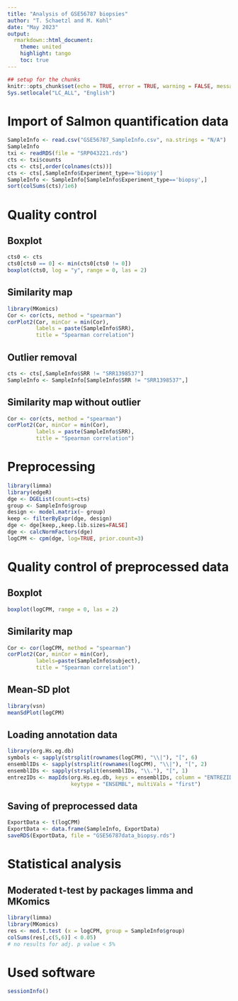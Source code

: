 ---
title: "Analysis of GSE56787 biopsies"
author: "T. Schaetzl and M. Kohl"
date: "May 2023"
output:
  rmarkdown::html_document:
    theme: united
    highlight: tango
    toc: true
---

```{r setup, include=FALSE}
## setup for the chunks
knitr::opts_chunk$set(echo = TRUE, error = TRUE, warning = FALSE, message = FALSE)
Sys.setlocale("LC_ALL", "English")
```


# Import of Salmon quantification data

```{r}
SampleInfo <- read.csv("GSE56787_SampleInfo.csv", na.strings = "N/A")
SampleInfo
txi <- readRDS(file = "SRP043221.rds")
cts <- txi$counts
cts <- cts[,order(colnames(cts))]
cts <- cts[,SampleInfo$Experiment_type=='biopsy']
SampleInfo <- SampleInfo[SampleInfo$Experiment_type=='biopsy',]
sort(colSums(cts)/1e6)
```


# Quality control 

## Boxplot 

```{r}
cts0 <- cts
cts0[cts0 == 0] <- min(cts0[cts0 != 0])
boxplot(cts0, log = "y", range = 0, las = 2)
```

## Similarity map

```{r}
library(MKomics)
Cor <- cor(cts, method = "spearman")
corPlot2(Cor, minCor = min(Cor), 
         labels = paste(SampleInfo$SRR),
         title = "Spearman correlation")
```

## Outlier removal

```{r}
cts <- cts[,SampleInfo$SRR != "SRR1398537"]
SampleInfo <- SampleInfo[SampleInfo$SRR != "SRR1398537",]
```

## Similarity map without outlier

```{r}
Cor <- cor(cts, method = "spearman")
corPlot2(Cor, minCor = min(Cor), 
         labels = paste(SampleInfo$SRR),
         title = "Spearman correlation")
```


# Preprocessing

```{r}
library(limma)
library(edgeR)
dge <- DGEList(counts=cts)
group <- SampleInfo$group
design <- model.matrix(~ group)
keep <- filterByExpr(dge, design)
dge <- dge[keep,,keep.lib.sizes=FALSE]
dge <- calcNormFactors(dge)
logCPM <- cpm(dge, log=TRUE, prior.count=3)
```


# Quality control of preprocessed data

## Boxplot

```{r}
boxplot(logCPM, range = 0, las = 2)
```

## Similarity map

```{r}
Cor <- cor(logCPM, method = "spearman")
corPlot2(Cor, minCor = min(Cor), 
         labels=paste(SampleInfo$subject),
         title = "Spearman correlation")
```

## Mean-SD plot

```{r}
library(vsn)
meanSdPlot(logCPM)
```

## Loading annotation data

```{r}
library(org.Hs.eg.db)
symbols <- sapply(strsplit(rownames(logCPM), "\\|"), "[", 6)
ensemblIDs <- sapply(strsplit(rownames(logCPM), "\\|"), "[", 2)
ensemblIDs <- sapply(strsplit(ensemblIDs, "\\."), "[", 1)
entrezIDs <- mapIds(org.Hs.eg.db, keys = ensemblIDs, column = "ENTREZID", 
                    keytype = "ENSEMBL", multiVals = "first")
```

## Saving of preprocessed data

```{r}
ExportData <- t(logCPM)
ExportData <- data.frame(SampleInfo, ExportData)
saveRDS(ExportData, file = "GSE56787data_biopsy.rds")
```


# Statistical analysis

## Moderated t-test by packages limma and MKomics

```{r}
library(limma)
library(MKomics)
res <- mod.t.test (x = logCPM, group = SampleInfo$group)
colSums(res[,c(5,6)] < 0.05)
# no results for adj. p value < 5%
```


# Used software

```{r}
sessionInfo()
```
